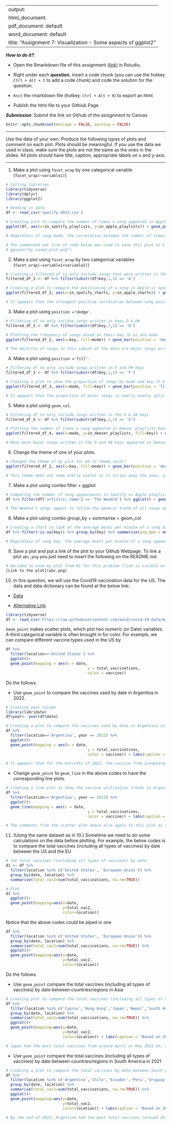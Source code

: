 
---
output: 
  html_document:
  pdf_document: default
  word_document: default
title: "Assignment 7: Visualization - Some aspects of ggplot2"
---

***How to do it?***: 

- Open the Rmarkdown file of this assignment ([link](assignment7.Rmd)) in Rstudio. 

- Right under each **question**, insert  a code chunk (you can use the hotkey `Ctrl + Alt + I` to add a code chunk) and code the solution for the question. 

- `Knit` the rmarkdown file (hotkey: `Ctrl + Alt + K`) to export an html.  

-  Publish the html file to your Githiub Page. 

***Submission***: Submit the link on Github of the assignment to Canvas

```r
knitr::opts_chunk$set(message = FALSE, warning = FALSE)
```

-------

Use the data of your own.  Produce the following types of plots and comment on each plot. Plots should be meaningful. If you use the data we used in class, make sure the plots are not the same as the ones in the slides. All plots should have title, caption, appropriate labels on x and y-axis. 

-------

1. Make a plot using `facet_wrap` by one categorical variable (`facet_wrap(~variable1)`)
```r
# Calling libraries
library(tidyverse)
library(dplyr)
library(ggplot2)

# Reading in data
df <- read_csv('spotify-2023.csv')

# Creating plot to compare the number of times a song appeared in Apple playlists and Spotify playlists across song mode
ggplot(df, aes(x=in_spotify_playlists, y=in_apple_playlists)) + geom_point(color='Green') + facet_wrap(~mode, ncol=3) + theme_dark() + ggtitle("Comparison of Number of Times a Song Appeared in Apple vs Spotify Playlists\nAcross Song Mode (Major vs Minor)") + labs(caption = "Based on 2023 Spotify Data") + theme(plot.caption = element_text(hjust=1)) 

# Regardless of song mode, the correlation between the number of times a song appears on Apple and Spotify playlists appears similar (both relatively positive). However this correlation appears to be slightly stronger for Major songs.

# The commented out line of code below was used to save this plot so I could place it on my Github site
# ggsave("my_saved_plot.png")
```

2. Make a plot using `facet_wrap` by two categorical variables (`facet_wrap(~variable1+variable2)`)
```r
# Creating a filtered df to only include songs that were written in the keys A or A#
filtered_df_1 <- df %>% filter(substr(df$key,1,1) == 'A')

# Creating a plot to compare the positioning of a song in Apple vs Spotify charts based on the song mode and key
ggplot(filtered_df_1, aes(x=in_spotify_charts, y=in_apple_charts)) + geom_point(color='Green') + facet_wrap(~key+mode) + theme_dark() + ggtitle("Comparison of Positioning of a Song in Apple vs Spotify Charts\nby Song Mode (Major vs Minor) and Key (A vs A#)") + labs(caption = "Based on 2023 Spotify Data") + theme(plot.caption = element_text(hjust=1))

# It appears that the strongest positive correlation between song positioning in Apple and Spotify charts occurs with minor songs that were written in the A key. The weakest correlation appears to occur with minor songs written in the A# key.
```

3. Make a plot using `position ='dodge'`.
```r
# Filtering df to only incldue songs written in keys D & D#
filtered_df_2 <- df %>% filter(substr(df$key,1,1) == 'D')

# Plotting the frequency of songs based on their key (D &) and mode
ggplot(filtered_df_2, aes(x=key, fill=mode)) + geom_bar(position = 'dodge', na.rm = TRUE, color='Black') + theme_dark() + ggtitle("Frequency of Spotify Songs by Key (D vs D#) and Mode (Major vs Minor)") + labs(caption = "Based on 2023 Spotify Data") + theme(plot.caption = element_text(hjust=1))

# The majority of songs in this subset of the data are major songs written in the D key. Interestingly, even though there are many more major songs written in the D key, there are actually more minor songs than major written in the D# key.
```

4. Make a plot using `position ='fill'`. 
```r
# Filtering df to only include songs written in F and F# keys
filtered_df_3 <- df %>% filter(substr(df$key,1,1) == 'F')

# Creating a plot to show the proportion of songs by mode and key (F & F#)
ggplot(filtered_df_3, aes(x=mode, fill=key)) + geom_bar(position = 'fill', na.rm = TRUE, color='Black') + theme_dark() + ggtitle("Proportion of Spotify Songs by Mode (Major & Minor) and Key (F & F#)") + labs(caption = "Based on 2023 Spotify Data") + theme(plot.caption = element_text(hjust=1)) + labs(y='Proportion')

# It appears that the proportion of minor songs is nearly evenly split between being written in the F & F# keys, while there is a less even split for major songs (with around 60% of these songs being written in the F key and only around 40% written in F#).
```

5. Make a plot using `geom_col`.
```r
# Filtering df to only include songs written in the G & G# keys
filtered_df_4 <- df %>% filter(substr(df$key,1,1) == 'G')

# Plotting the number of times a song appeared in Deezer playlists based on their mode and key (G or G#)
ggplot(filtered_df_4, aes(x=mode, y=in_deezer_playlists, fill=key)) + geom_col(na.rm = TRUE, position = 'dodge') + theme_light() + ggtitle("Number of Times Spotify Songs Appear in Deezer Playlists by Mode (Major & Minor)\nand Key (G & G#)") + labs(caption = "Based on 2023 Spotify Data") + theme(plot.caption = element_text(hjust=1))

# Many more major songs written in the G and G# keys appeared in Deezer playlists in comparison to the minor songs written in G and G#. Interestingly as well, songs written in the G key were in more Deezer playlists for major songs, while more minor songs written in the G# key were found in Deezer playlists.
```

6. Change the theme of one of your plots. 
```r
# Changed the theme of my plot for #3 to theme_void()
ggplot(filtered_df_2, aes(x=key, fill=mode)) + geom_bar(position = 'dodge', na.rm = TRUE, color='Black') + theme_void() + ggtitle("Frequency of Spotify Songs by Key (D vs D#) and Mode (Major vs Minor)") + labs(caption = "Based on 2023 Spotify Data") + theme(plot.caption = element_text(hjust=1))

# This theme does not seem overly useful as it strips away the axes, intervals, and grid lines :)
```

7. Make a plot using combo filter + ggplot
```r
# Comparing the number of song appearances in Spotify vs Apple playlists for The Weeknd
df %>% filter(df['artist(s)_name'] == 'The Weeknd') %>% ggplot() + geom_point(mapping = aes(x=in_apple_playlists, y=in_spotify_playlists), color = 'Green') + ggtitle("Comparison of Song Appearances in Spotify vs Apple Playlists for The Weeknd") + theme_dark() + labs(caption = "Based on 2023 Spotify Data") + theme(plot.caption = element_text(hjust=1))

# The Weeknd's songs appear to follow the general trend of all songs when comparing appearances in Spotify and Apple playlists, as it as they display a positve correlation (the more times a song appears in Apple playlists, the more times they appear in Spotify playlists). 
```

8. Make a plot using combo group_by + summarise + geom_col
```r
# Creating a chart to look at the average beats per minute of a song based on the key in which the song was written
df %>% filter(!is.na(key)) %>% group_by(key) %>% summarise(avg_bpm = mean(bpm)) %>% ggplot() + geom_col(mapping = aes(x = key, y = avg_bpm), fill = 'Green', color = 'Black') + theme_dark() + ggtitle("Average Beats per Minute of Spotify Songs Based on their Key") + labs(caption = "Based on 2023 Spotify Data") + theme(plot.caption = element_text(hjust=1))

# Regardless of song key, the average beats per minute of a song appears to remain similar (around 120-125 bpm). Songs written in the A key appear to have the highest average bpm, with around 130 bpm.
```

9. Save a plot and put a link of the plot to your Github Webpage.  To link a plot `abc.png` you just need to insert the following on the README.md

```r
# Decided to save my plot from #1 for this problem (link is visible on main Github site underneath the link for this assignment)
[Link to the plot](abc.png)
```

10. In this question, we will use  the Covid19 vaccination data for the US. The data and data dictionary can be found at the below link:

- [Data](https://raw.githubusercontent.com/owid/covid-19-data/master/public/data/vaccinations/vaccinations-by-manufacturer.csv)

- [Alternative Link](https://bryantstats.github.io/math421/data/vaccinations-by-manufacturer.csv)

```r
library(tidyverse)
df <- read_csv('https://raw.githubusercontent.com/owid/covid-19-data/master/public/data/vaccinations/vaccinations-by-manufacturer.csv')
```



`Geom_point` makes scatter plots, which plot two numeric (or Date) variables. A third categorical variable is often brought in for color. For example, we can compare different vaccine types used in the US by

```r
df %>% 
  filter(location=='United States') %>% 
  ggplot()+
  geom_point(mapping = aes(x = date, 
                                    y = total_vaccinations, 
                                    color = vaccine))
```

Do the follows. 

  - Use `geom_point` to compare the vaccines used by date in Argentina in 2022. 
```r
# Creating year column
library(lubridate)
df$year<- year(df$date)

# Creating a plot to compare the vaccines used by date in Argentina in 2022
df %>% 
  filter(location=='Argentina', year == 2022) %>% 
  ggplot()+
  geom_point(mapping = aes(x = date, 
                                    y = total_vaccinations, 
                                    color = vaccine)) + labs(caption = "Based on 2020-2022 Covid-19 Vaccination Data") + theme(plot.caption = element_text(hjust=1))

# It appears that for the entirety of 2022, the vaccine from Sinopharm/Beijing was the most common vaccine being used in Argentina, while the least utilized was the CanSino vaccine. Throughout 2022, the Moderna vaccine saw the biggest uptake as at the start of the year there were around 4 million Moderna vaccines used, while by the end of the year there were around 16 million used.
```
  
  - Change `geom_point` to `geom_line` in the above codes to have the corresponding line plots. 
```r
# Creating a line plot to show the vaccine utilization trends in Argentina in 2022
df %>% 
  filter(location=='Argentina', year == 2022) %>% 
  ggplot()+
  geom_line(mapping = aes(x = date, 
                                    y = total_vaccinations, 
                                    color = vaccine)) + labs(caption = "Based on 2020-2022 Covid-19 Vaccination Data") + theme(plot.caption = element_text(hjust=1))

# The comments from the scatter plot above also apply to this plot as they visualize the same trend, with the only difference being that this plot is a line plot while the plot above was a scatter plot.
```

11. (Using the same dataset as in 10.) Sometime we need to do some calculations on the data before plotting. For example, the below codes is to compare the total vaccines (including all types of vaccines) by date between the US and the EU

```r
# the total vaccines (including all types of vaccines) by date
d1 <- df %>% 
  filter(location %in% c('United States', 'European Union')) %>% 
  group_by(date, location) %>% 
  summarise(total_vac2=sum(total_vaccinations, na.rm=TRUE))

# Plot
d1 %>% 
  ggplot()+
  geom_point(mapping=aes(x=date, 
                         y=total_vac2, 
                         color=location))
```

Notice that the above codes could be piped in one 

```r
df %>% 
  filter(location %in% c('United States', 'European Union')) %>% 
  group_by(date, location) %>% 
  summarise(total_vac2=sum(total_vaccinations, na.rm=TRUE)) %>% 
  ggplot()+
  geom_point(mapping=aes(x=date, 
                         y=total_vac2, 
                         color=location))
```


Do the follows. 

- Use `geom_point` compare the total vaccines (including all types of vaccines) by date between countries/regions in Asia
```r
# Creating plot to compare the total vaccines (including all types of vaccines) by date between the countries/regions in Asia [specifically, Cyprus, Hong Kong, Japan, Nepal, and South Korea]
df %>% 
  filter(location %in% c('Cyprus','Hong Kong','Japan','Nepal','South Korea')) %>% 
  group_by(date, location) %>% 
  summarise(total_vac2=sum(total_vaccinations, na.rm=TRUE)) %>% 
  ggplot()+
  geom_point(mapping=aes(x=date, 
                         y=total_vac2, 
                         color=location)) + labs(caption = "Based on 2020-2022 Covid-19 Vaccination Data") + theme(plot.caption = element_text(hjust=1))

# Japan had the most total vaccines from around April or May 2021 on, also seeing the most rapid increases in vaccines over this time period. It appears that there was potentially inconsistent reporting from South Korea starting from around February 2022 as the total vaccines in South Korea appears to fluctuate between 90 million, 70 million, and just over 50 million from February 2022 on. Similar issues with reporting can be seen from Nepal as there appears to be a gap in reporting from around March 2021 to February 2022. Although Hong Kong and Cyprus had consistent reporting, their total number of vaccines appear to be much lower over this timeframe.
```

- Use `geom_point` compare the total vaccines (including all types of vaccines) by date between countries/regions in South America in 2021
```r
# Creating a plot to compare the total vaccines by date between South American countries in 2021 (specifically Argentina, Chile, Ecuador, Peru, and Uruguay)
df %>% 
  filter(location %in% c('Argentina','Chile','Ecuador','Peru','Uruguay'), year == 2021) %>% 
  group_by(date, location) %>% 
  summarise(total_vac2=sum(total_vaccinations, na.rm=TRUE)) %>% 
  ggplot()+
  geom_point(mapping=aes(x=date, 
                         y=total_vac2, 
                         color=location)) + labs(caption = "Based on 2020-2022 Covid-19 Vaccination Data") + theme(plot.caption = element_text(hjust=1))

# By the end of 2022, Argentina had the most total vaccines (around 28 million more than Peru [the next closest country]). This was not always the case however, as halfway through Q1 of 2022, the total number of vaccines in Chile began to increase (meaning that Chile had the most total vaccines out of these countries at that time). Ecuador did not see an increase similar to Chile's until early Q3 in 2022, while Uruguay never saw a dramatic increase in total vaccines during 2022.
```

